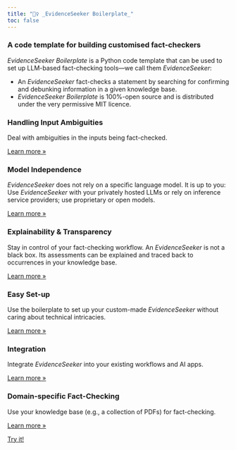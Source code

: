 ```yaml
---
title: "🕵️‍♀️ _EvidenceSeeker Boilerplate_"
toc: false
---
```


### A code template for building customised fact-checkers 

*EvidenceSeeker Boilerplate* is a Python code template that can be used to set up LLM-based fact-checking tools---we call them _EvidenceSeeker_:

+ An _EvidenceSeeker_ fact-checks a statement by searching for confirming and debunking information in a given knowledge base. 
+ _EvidenceSeeker Boilerplate_ is 100%-open source and is distributed under the very permissive MIT licence.

::: {.grid}

::: {.g-col-4}
### Handling Input Ambiguities

Deal with ambiguities in the inputs being fact-checked.

::: {.learn-more}
[Learn more »](workflow.qmd#input_ambiguities)
:::
:::


::: {.g-col-4}
### Model Independence
_EvidenceSeeker_ does not rely on a specific language model. It is up to you: Use _EvidenceSeeker_ with your privately hosted LLMs or rely on inference service providers; use proprietary or open models.

::: {.learn-more}
[Learn more »](./docs_configuration/advanced_configuration.qmd#models)
:::
:::

::: {.g-col-4}
### Explainability & Transparency
Stay in control of your fact-checking workflow. An _EvidenceSeeker_ is not a black box. Its assessments can be explained and traced back to occurrences in your knowledge base.

::: {.learn-more}
[Learn more »](workflow.qmd#explainability)
:::
:::

::: {.g-col-4}
### Easy Set-up
Use the boilerplate to set up your custom-made _EvidenceSeeker_ without caring about technical intricacies.

::: {.learn-more}
[Learn more »](getting_started.qmd#set_up)
:::
:::

::: {.g-col-4}
### Integration
Integrate _EvidenceSeeker_ into your existing workflows and AI apps. 

::: {.learn-more}
[Learn more »](getting_started.qmd#integration)
:::
:::

::: {.g-col-4}
### Domain-specific Fact-Checking
Use your knowledge base (e.g., a collection of PDFs) for fact-checking.

::: {.learn-more}
[Learn more »](getting_started.qmd#building_index)
:::
:::


:::


::: {.content-block .py-1 .grid}
::: {.g-start-4 .g-col-6 .g-start-md-5 .g-col-md-3} 
[Try it!](getting_started.qmd){.btn-action-primary  .btn-action .btn .btn-lg .bg-primary .text-white .py-1 .px-4 .rounded-pill role="button"}

:::
:::
